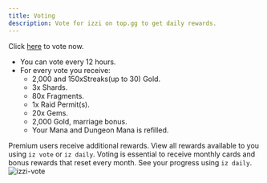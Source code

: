 ```yaml
---
title: Voting
description: Vote for izzi on top.gg to get daily rewards.
---
```

Click [here](https://top.gg/bot/784851074472345633/vote) to vote now.
- You can vote every 12 hours.
- For every vote you receive:
    - 2,000 and 150xStreaks(up to 30) Gold.
    - 3x Shards.
    - 80x Fragments.
    - 1x Raid Permit(s).
    - 20x Gems.
    - 2,000 Gold, marriage bonus.
    - Your Mana and Dungeon Mana is refilled.

<Note>Premium users receive additional rewards. View all rewards available to you using `iz vote` or `iz daily`.</Note>
<Note>Voting is essential to receive monthly cards and bonus rewards that reset every month. See your progress using `iz daily`.</Note>
<img src="/images/vote.jpg" alt="izzi-vote" />